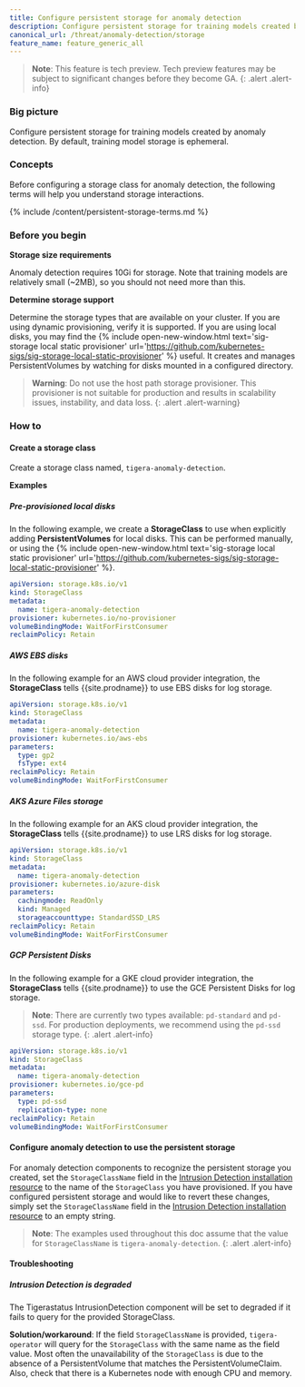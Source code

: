 ```yaml
---
title: Configure persistent storage for anomaly detection
description: Configure persistent storage for training models created by anomaly detection cycles.
canonical_url: /threat/anomaly-detection/storage
feature_name: feature_generic_all
---
```


>**Note**: This feature is tech preview. Tech preview features may be subject to significant changes before they become GA.
{: .alert .alert-info}

### Big picture

Configure persistent storage for training models created by anomaly detection. By default, training model storage is ephemeral.

### Concepts

Before configuring a storage class for anomaly detection, the following terms will help you understand storage interactions.

{% include /content/persistent-storage-terms.md %}

### Before you begin

**Storage size requirements**

Anomaly detection requires 10Gi for storage. Note that training models are relatively small (~2MB), so you should not need more than this.

**Determine storage support**

Determine the storage types that are available on your cluster. If you are using dynamic provisioning, verify it is supported.
If you are using local disks, you may find the {% include open-new-window.html text='sig-storage local static provisioner' url='https://github.com/kubernetes-sigs/sig-storage-local-static-provisioner' %} useful. It creates and manages PersistentVolumes by watching for disks mounted in a configured directory.

  > **Warning**: Do not use the host path storage provisioner. This provisioner is not suitable for production and results in scalability issues, instability, and data loss.
{: .alert .alert-warning}

### How to

#### Create a storage class

Create a storage class named, `tigera-anomaly-detection`. 

**Examples**

##### Pre-provisioned local disks

In the following example, we create a **StorageClass** to use when explicitly adding **PersistentVolumes** for local disks. This can be performed manually, or using the {% include open-new-window.html text='sig-storage local static provisioner' url='https://github.com/kubernetes-sigs/sig-storage-local-static-provisioner' %}.

```yaml
apiVersion: storage.k8s.io/v1
kind: StorageClass
metadata:
  name: tigera-anomaly-detection
provisioner: kubernetes.io/no-provisioner
volumeBindingMode: WaitForFirstConsumer
reclaimPolicy: Retain
```

##### AWS EBS disks

In the following example for an AWS cloud provider integration, the **StorageClass** tells {{site.prodname}} to use EBS disks for log storage.

```yaml
apiVersion: storage.k8s.io/v1
kind: StorageClass
metadata:
  name: tigera-anomaly-detection
provisioner: kubernetes.io/aws-ebs
parameters:
  type: gp2
  fsType: ext4
reclaimPolicy: Retain
volumeBindingMode: WaitForFirstConsumer
```

##### AKS Azure Files storage

In the following example for an AKS cloud provider integration, the **StorageClass** tells {{site.prodname}} to use LRS disks for log storage.

```yaml
apiVersion: storage.k8s.io/v1
kind: StorageClass
metadata:
  name: tigera-anomaly-detection
provisioner: kubernetes.io/azure-disk
parameters:
  cachingmode: ReadOnly
  kind: Managed
  storageaccounttype: StandardSSD_LRS
reclaimPolicy: Retain
volumeBindingMode: WaitForFirstConsumer
```

##### GCP Persistent Disks

In the following example for a GKE cloud provider integration, the **StorageClass** tells {{site.prodname}} to use the GCE Persistent Disks for log storage. 

> **Note**: There are currently two types available: `pd-standard` and `pd-ssd`. For production deployments, we recommend using the `pd-ssd` storage type.
{: .alert .alert-info}

```yaml
apiVersion: storage.k8s.io/v1
kind: StorageClass
metadata:
  name: tigera-anomaly-detection
provisioner: kubernetes.io/gce-pd
parameters:
  type: pd-ssd
  replication-type: none
reclaimPolicy: Retain
volumeBindingMode: WaitForFirstConsumer
```

#### Configure anomaly detection to use the persistent storage

For anomaly detection components to recognize the persistent storage you created, set the `StorageClassName` field in the [Intrusion Detection installation resource]({{site.baseurl}}/reference/installation/api#operator.tigera.io/v1.IntrusionDetection) to the name of the `StorageClass` you have provisioned. 
If you have configured persistent storage and would like to revert these changes, simply set the `StorageClassName` field in the [Intrusion Detection installation resource]({{site.baseurl}}/reference/installation/api#operator.tigera.io/v1.IntrusionDetection) to an empty string.
> **Note**: The examples used throughout this doc assume that the value for `StorageClassName` is `tigera-anomaly-detection`. 
{: .alert .alert-info}

#### Troubleshooting

##### Intrusion Detection is degraded

The Tigerastatus IntrusionDetection component will be set to degraded if it fails to query for the provided StorageClass.

**Solution/workaround**: If the field `StorageClassName` is provided, `tigera-operator` will query for the `StorageClass` with the same name as the field value. Most often the unavailability of the `StorageClass` is due to the absence of a PersistentVolume that matches the PersistentVolumeClaim. Also, check that there is a Kubernetes node with enough CPU and memory.
